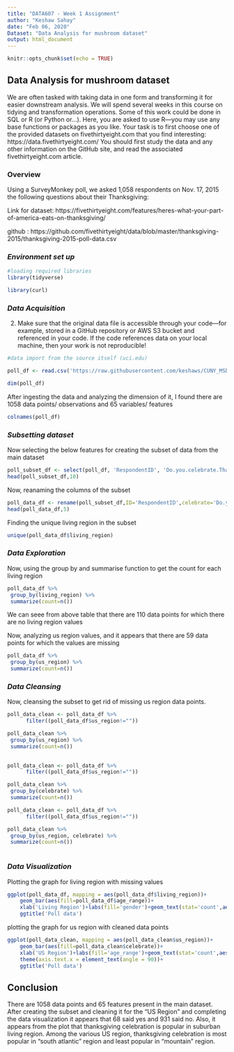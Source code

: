 ```yaml
---
title: "DATA607 - Week 1 Assignment"
author: "Keshaw Sahay"
date: "Feb 06, 2020"
Dataset: "Data Analysis for mushroom dataset"
output: html_document
---
```


```r
knitr::opts_chunk$set(echo = TRUE)
```

## Data Analysis for mushroom dataset
We are often tasked with taking data in one form and transforming it for easier downstream analysis. We will
spend several weeks in this course on tidying and transformation operations. Some of this work could be done in
SQL or R (or Python or…). Here, you are asked to use R—you may use any base functions or packages as you like.
Your task is to first choose one of the provided datasets on fivethirtyeight.com that you find interesting:
https://data.fivethirtyeight.com/
You should first study the data and any other information on the GitHub site, and read the associated
fivethirtyeight.com article.


### Overview

Using a SurveyMonkey poll, we asked 1,058 respondents on Nov. 17, 2015 the following questions about their Thanksgiving:

Link for dataset: https://fivethirtyeight.com/features/heres-what-your-part-of-america-eats-on-thanksgiving/

github : https://github.com/fivethirtyeight/data/blob/master/thanksgiving-2015/thanksgiving-2015-poll-data.csv



###  _Environment set up_
```r

#loading required libraries
library(tidyverse)

library(curl)
```
### _Data Acquisition_

2. Make sure that the original data file is accessible through your code—for example, stored in a GitHub repository or AWS S3 bucket and referenced in your code. If the code references data on your local machine, then your work is not reproducible!

```r
#data import from the source itself (uci.edu)

poll_df <- read.csv('https://raw.githubusercontent.com/keshaws/CUNY_MSDS_2020/master/DATA607/Week1/data/thanksgiving-2015-poll-data.csv')

dim(poll_df)

```

After ingesting the data and analyzing the dimension of it, I found there are 1058 data points/ observations and 65 variables/ features

```r
colnames(poll_df)
```

### _Subsetting dataset_

Now selecting the below features for creating the subset of data from the main dataset

```r
poll_subset_df <- select(poll_df, 'RespondentID', 'Do.you.celebrate.Thanksgiving.', 'What.is.your.gender.', 'Age', 'How.would.you.describe.where.you.live.', 'US.Region')
head(poll_subset_df,10)
```

Now, reanaming the columns of the subset

```r
poll_data_df <- rename(poll_subset_df,ID='RespondentID',celebrate='Do.you.celebrate.Thanksgiving.', gender = 'What.is.your.gender.', age_range='Age', living_region = 'How.would.you.describe.where.you.live.', us_region='US.Region')
head(poll_data_df,5)
```

Finding the unique living region in the subset
```r
unique(poll_data_df$living_region)
```

### _Data Exploration_

Now, using the group by and summarise function to get the count for each living region 
```r
poll_data_df %>%
 group_by(living_region) %>%
 summarize(count=n())
```

We can seee from above table that there are 110 data points for which there are no living region values


Now, analyzing us region values, and it appears that there are 59 data points for which the values are missing
```r
poll_data_df %>%
 group_by(us_region) %>%
 summarize(count=n())
```

### _Data Cleansing_

Now, cleansing the subset to get rid of missing us region data points.
```r
poll_data_clean <- poll_data_df %>%
      filter((poll_data_df$us_region!=""))

poll_data_clean %>%
 group_by(us_region) %>%
 summarize(count=n())
 
```
```r
poll_data_clean <- poll_data_df %>%
      filter((poll_data_df$us_region!=""))

poll_data_clean %>%
 group_by(celebrate) %>%
 summarize(count=n())
```



```r
poll_data_clean <- poll_data_df %>%
      filter((poll_data_df$us_region!=""))

poll_data_clean %>%
 group_by(us_region, celebrate) %>%
 summarize(count=n())
 
```


### _Data Visualization_
Plotting the graph for living region with missing values 

```r
ggplot(poll_data_df, mapping = aes(poll_data_df$living_region))+
    geom_bar(aes(fill=poll_data_df$age_range))+
    xlab('Living Region')+labs(fill='gender')+geom_text(stat='count',aes(label = ..count..,y=..count..),vjust=-0.2)+
    ggtitle('Poll data')
```



plotting the graph for us region with cleaned data points

```r
ggplot(poll_data_clean, mapping = aes(poll_data_clean$us_region))+
    geom_bar(aes(fill=poll_data_clean$celebrate))+
    xlab('US Region')+labs(fill='age_range')+geom_text(stat='count',aes(label = ..count..,y=..count..),vjust=-0.2)+
    theme(axis.text.x = element_text(angle = 90))+
    ggtitle('Poll data')
```


## Conclusion
There are 1058 data points and 65 features present in the main dataset. After creating the subset and cleaning it for the "US Region" and completing the data visualization it appears that 68 said yes and 931 said no. Also, it appears from the plot that thanksgiving celebration is popular in suburban living region. Among the various US region, thanksgiving celebration is most popular in "south atlantic" region and least popular in "mountain" region. 


